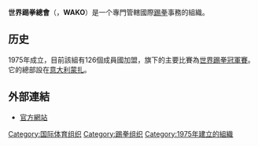 {{Expand|time=2013-11-20T02:01:22+00:00}}
{{Primarysources|time=2015-12-14T03:00:30+00:00}}
{{Infobox Organization
|name = 世界踢拳總會<br>World Association of Kickboxing Organizations
|image_border =
|size =
|caption = 
|motto =
|type = 體育組織
|formation = 1975年
|headquarters = {{flagicon|ITA}} [[蒙扎|蒙扎]]
|membership = 
|leader_title = 主席
|leader_name ={{flagicon|ITA}} Ennio Falsoni
|website = [http://www.wakoweb.com/en/ WAKO]
}}

'''世界踢拳總會'''（{{lang-en|World Association of Kickboxing Organizations}}，'''WAKO'''）是一个專門管轄國際[[踢拳|踢拳]]事務的組織。

==历史==
1975年成立，目前該組有126個成員國加盟，旗下的主要比賽為[[世界踢拳冠軍賽|世界踢拳冠軍賽]]。它的總部設在[[意大利|意大利]][[蒙扎|蒙扎]]。

==外部連結==
* [http://www.wakoweb.com/en/ 官方網站] {{Wayback|url=http://www.wakoweb.com/en/ |date=20131207084545 }}

{{國際運動總會}}

[[Category:国际体育组织|Category:国际体育组织]]
[[Category:踢拳组织|Category:踢拳组织]]
[[Category:1975年建立的組織|Category:1975年建立的組織]]